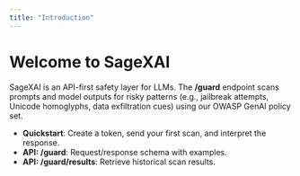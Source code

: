 ```yaml
---
title: "Introduction"
---
```


# Welcome to SageXAI

SageXAI is an API-first safety layer for LLMs. The **/guard** endpoint scans prompts and model outputs for risky patterns (e.g., jailbreak attempts, Unicode homoglyphs, data exfiltration cues) using our OWASP GenAI policy set.

- **Quickstart**: Create a token, send your first scan, and interpret the response.
- **API: /guard**: Request/response schema with examples.
- **API: /guard/results**: Retrieve historical scan results.
